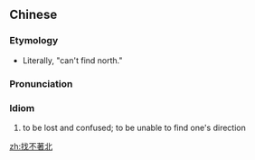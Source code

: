 {{also|找不着北}}
==Chinese==
{{zh-forms|s=找不着北|type=31}}

===Etymology===
* Literally, "can't find north."

===Pronunciation===
{{zh-pron
|m=zhǎo不zháo běi,tl3=y
|cat=id
}}

===Idiom===
{{zh-idiom}}

# {{lb|zh|colloquial}} to be lost and confused; to be unable to find one's direction

[[zh:找不著北]]